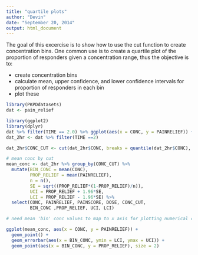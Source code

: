 ```yaml
---
title: "quartile plots"
author: "Devin"
date: "September 20, 2014"
output: html_document
---
```


The goal of this excercise is to show how to use the cut function to create concentration bins. One common use is to create a quartile plot of the proportion of responders given a concentration range, thus the objective is to:

* create concentration bins
* calculate mean, upper confidence, and lower confidence intervals for proportion of responders in each bin
* plot these

```r
library(PKPDdatasets)
dat <- pain_relief

library(ggplot2)
library(dplyr)
dat %>% filter(TIME == 2.0) %>% ggplot(aes(x = CONC, y = PAINRELIEF)) + geom_point()
dat_2hr <- dat %>% filter(TIME ==2)
```

```r
dat_2hr$CONC_CUT <- cut(dat_2hr$CONC, breaks = quantile(dat_2hr$CONC), include.lowest = TRUE)

# mean conc by cut
mean_conc <- dat_2hr %>% group_by(CONC_CUT) %>%
  mutate(BIN_CONC = mean(CONC),
         PROP_RELIEF = mean(PAINRELIEF), 
         n = n(),
         SE = sqrt((PROP_RELIEF*(1-PROP_RELIEF)/n)),
         UCI = PROP_RELIEF + 1.96*SE, 
         LCI = PROP_RELIEF - 1.96*SE) %>% 
  select(CONC, PAINRELIEF, PAINSCORE, DOSE, CONC_CUT, 
         BIN_CONC ,PROP_RELIEF, UCI, LCI)

# need mean 'bin' conc values to map to x axis for plotting numerical concentrations on the CONC

ggplot(mean_conc, aes(x = CONC, y = PAINRELIEF)) + 
  geom_point() + 
  geom_errorbar(aes(x = BIN_CONC, ymin = LCI, ymax = UCI)) + 
  geom_point(aes(x = BIN_CONC, y = PROP_RELIEF), size = 2)
```

